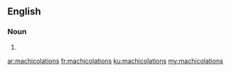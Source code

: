 ==English==

===Noun===
{{head|en}}

# {{plural of|machicolation}}

[[ar:machicolations]]
[[fr:machicolations]]
[[ku:machicolations]]
[[my:machicolations]]